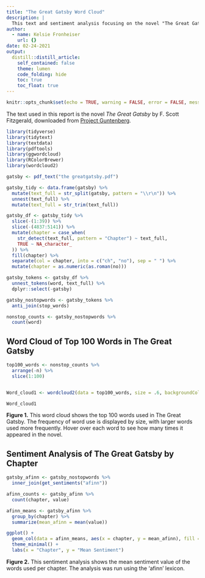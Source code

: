 ```yaml
---
title: "The Great Gatsby Word Cloud"
description: |
  This text and sentiment analysis focusing on the novel "The Great Gatsby" by F. Scott Fitzgerald was completed in RStudio 1.4.
author:
  - name: Kelsie Fronheiser
    url: {}
date: 02-24-2021
output:
  distill::distill_article:
    self_contained: false
    theme: lumen
    code_folding: hide
    toc: true
    toc_float: true
---
```



```r
knitr::opts_chunk$set(echo = TRUE, warning = FALSE, error = FALSE, message = FALSE)
```

The text used in this report is the novel *The Great Gatsby* by F. Scott Fitzgerald, downloaded from [Project Guntenberg](https://www.gutenberg.org/ebooks/64317).


```r
library(tidyverse)
library(tidytext)
library(textdata)
library(pdftools)
library(ggwordcloud)
library(RColorBrewer)
library(wordcloud2)

gatsby <- pdf_text("the greatgatsby.pdf")

gatsby_tidy <- data.frame(gatsby) %>% 
  mutate(text_full = str_split(gatsby, pattern = "\\r\n")) %>% 
  unnest(text_full) %>% 
  mutate(text_full = str_trim(text_full))

gatsby_df <- gatsby_tidy %>% 
  slice(-(1:39)) %>% 
  slice(-(4837:5141)) %>% 
  mutate(chapter = case_when(
    str_detect(text_full, pattern = "Chapter") ~ text_full,
    TRUE ~ NA_character_
  )) %>% 
  fill(chapter) %>% 
  separate(col = chapter, into = c("ch", "no"), sep = " ") %>% 
  mutate(chapter = as.numeric(as.roman(no)))

gatsby_tokens <- gatsby_df %>% 
  unnest_tokens(word, text_full) %>% 
  dplyr::select(-gatsby)

gatsby_nostopwords <- gatsby_tokens %>% 
  anti_join(stop_words)

nonstop_counts <- gatsby_nostopwords %>% 
  count(word)

```
## Word Cloud of Top 100 Words in The Great Gatsby
```r
top100_words <- nonstop_counts %>% 
  arrange(-n) %>% 
  slice(1:100)


Word_cloud1 <- wordcloud2(data = top100_words, size = .6, backgroundColor = "black", color = "white", shape = "circle")

Word_cloud1

```

**Figure 1.** This word cloud shows the top 100 words used in The Great Gatsby. The frequency of word use is displayed by size, with larger words used more frequently. Hover over each word to see how many times it appeared in the novel.

## Sentiment Analysis of The Great Gatsby by Chapter
```r
gatsby_afinn <- gatsby_nostopwords %>% 
  inner_join(get_sentiments("afinn"))

afinn_counts <- gatsby_afinn %>% 
  count(chapter, value)

afinn_means <- gatsby_afinn %>% 
  group_by(chapter) %>% 
  summarize(mean_afinn = mean(value))

ggplot() +
  geom_col(data = afinn_means, aes(x = chapter, y = mean_afinn), fill = "dodgerblue4", legend = FALSE) +
  theme_minimal() +
  labs(x = "Chapter", y = "Mean Sentiment")
```

**Figure 2.** This sentiment analysis shows the mean sentiment value of the words used per chapter. The analysis was run using the 'afinn' lexicon.

